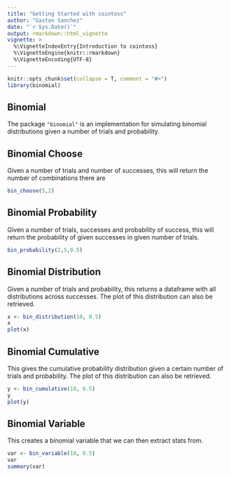 ```yaml
---
title: "Getting Started with cointoss"
author: "Gaston Sanchez"
date: "`r Sys.Date()`"
output: rmarkdown::html_vignette
vignette: >
  %\VignetteIndexEntry{Introduction to cointoss}
  %\VignetteEngine{knitr::rmarkdown}
  %\VignetteEncoding{UTF-8}
---
```


```r
knitr::opts_chunk$set(collapse = T, comment = "#>")
library(binomial)
```

## Binomial

The package `"binomial"` is an implementation for simulating binomial distributions given a number of trials and probability. 

## Binomial Choose

Given a number of trials and number of successes, this will return the number of combinations there are
```r
bin_choose(5,2)
```

## Binomial Probability

Given a number of trials, successes and probability of success, this will return the probability of given successes in given number of trials.
```r
bin_probability(2,5,0.5)
```

## Binomial Distribution

Given a number of trials and probability, this returns a dataframe with all distributions across successes. The plot of this distribution can also be retrieved.
```r
x <- bin_distribution(10, 0.5)
x
plot(x)
```

## Binomial Cumulative

This gives the cumulative probability distribution given a certain number of trials and probability. The plot of this distribution can also be retrieved.
```r
y <- bin_cumulative(10, 0.5)
y
plot(y)
```

## Binomial Variable

This creates a binomial variable that we can then extract stats from.
```r
var <- bin_variable(10, 0.5)
var
summary(var)
```
